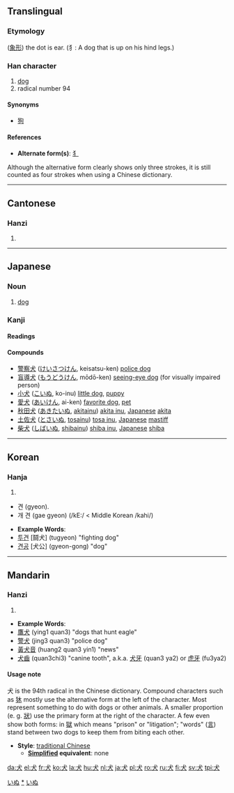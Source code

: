 ==Translingual==

===Etymology===
([[象形]]) the dot is ear. (犭: A dog that is up on his hind legs.)

===Han character===
{{Han char|rn=94|rad=犬|as=00|sn=4|four=4303<sub>0</sub>|canj=[[戈]][[大]] (IK)}}

# [[dog]]
# radical number 94

====Synonyms====
*[[狗]]

====References====
{{Han ref|kx=0705.270|dkj=20234|dj=1118.140|hdz=21331.010|uh=72AC|ud=29356|bh=A4FC|bd=42236}}

* '''Alternate form(s)''': [[犭]] 
Although the alternative form clearly shows only three strokes, it is still counted as four strokes when using a Chinese dictionary.

----

==Cantonese==
===Hanzi===
{{yue-hanzi|jyut=|y=[[hyun2]]}}
# {{defn|Cantonese}}
----
== Japanese ==
[[Category:1000_Japanese_basic_words|いぬ]]

===Noun===
{{ja-noun|k|hira=いぬ|rom=inu}}
#[[dog]]
[[Category:ja:Dogs|*]]
[[Category:ja:Mammals|いぬ]]

===Kanji===
{{ja-kanji|grade=1|rs=犬00}}
====Readings====
{{ja-readings|on=[[けん]] ([[ken]])|kun=[[いぬ]] ([[inu]])}}

====Compounds====
*[[警察犬]] ([[けいさつけん]], keisatsu-ken) [[police dog]]
*[[盲導犬]] ([[もうどうけん]], mōdō-ken) [[seeing-eye dog]] (for visually impaired person)
*[[小犬]] ([[こいぬ]], ko-inu) [[little dog]], [[puppy]]
*[[愛犬]] ([[あいけん]], ai-ken) [[favorite dog]], [[pet]]
*[[秋田犬]] ([[あきたいぬ]], [[akitainu]]) [[akita inu]], [[Japanese]] [[akita]]
*[[土佐犬]] ([[とさいぬ]],  [[tosainu]]) [[tosa inu]], [[Japanese]] [[mastiff]]
*[[柴犬]] ([[しばいぬ]], [[shibainu]]) [[shiba inu]], [[Japanese]] [[shiba]]

----

==Korean==
===Hanja===
{{ko-hanja|hangeul=견|eumhun=개 견|rv=gyeon|mr=kyŏn|y=kyen}}
# {{defn|Korean}}


* 견 (gyeon). 
* 개 견 (gae gyeon) (/kE:/ < Middle Korean /kahi/)

* '''Example Words''': 
* [[투견]] [鬪犬] (tugyeon) "fighting dog"
* [[견공]] [犬公] (gyeon-gong) "dog"

----
==Mandarin==
===Hanzi===
{{cmn-hanzi|pin=[[quǎn]] ([[quan3]])|wg=[[ch'üan3|ch'üan<sup>3</sup>]]|y=[[chwan]]}}
# {{defn|Mandarin}}

* '''Example Words''': 
* [[鷹犬]] (ying1 quan3) "dogs that hunt eagle"
* [[警犬]] (jing3 quan3) "police dog"
* [[黃犬音]] (huang2 quan3 yin1) "news"
* [[犬齒]] (quan3chi3) "canine tooth", a.k.a. [[犬牙]] (quan3 ya2) or [[虎牙]] (fu3ya2)

====Usage note====
犬 is the 94th radical in the Chinese dictionary.  Compound characters such as [[狇]] mostly use the alternative form at the left of the character.  Most represent something to do with dogs or other animals. A smaller proportion (e. g. [[狀]]) use the primary form at the right of the character.  A few even show both forms: in [[獄]] which means "prison" or "litigation"; "words" ([[言]])  stand between two dogs to keep them from biting each other.

* '''Style''': [[traditional Chinese]]
** '''[[simplified Chinese | Simplified]] equivalent''': none

[[da:犬]]
[[el:犬]]
[[fr:犬]]
[[ko:犬]]
[[la:犬]]
[[hu:犬]]
[[nl:犬]]
[[ja:犬]]
[[pl:犬]]
[[ro:犬]]
[[ru:犬]]
[[fi:犬]]
[[sv:犬]]
[[tpi:犬]]